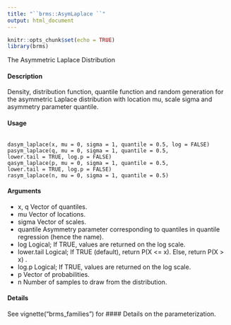 ```yaml
---
title: "``brms::AsymLaplace ``"
output: html_document
---
```


```r
knitr::opts_chunk$set(echo = TRUE)
library(brms)
```
The Asymmetric Laplace Distribution

#### Description
Density, distribution function, quantile function and random generation for the asymmetric Laplace
distribution with location mu, scale sigma and asymmetry parameter quantile.

#### Usage
<pre><code>
dasym_laplace(x, mu = 0, sigma = 1, quantile = 0.5, log = FALSE)
pasym_laplace(q, mu = 0, sigma = 1, quantile = 0.5,
lower.tail = TRUE, log.p = FALSE)
qasym_laplace(p, mu = 0, sigma = 1, quantile = 0.5,
lower.tail = TRUE, log.p = FALSE)
rasym_laplace(n, mu = 0, sigma = 1, quantile = 0.5)
</code></pre>

#### Arguments
* x, q Vector of quantiles.
* mu Vector of locations.
* sigma Vector of scales.
* quantile Asymmetry parameter corresponding to quantiles in quantile regression (hence
the name).
* log Logical; If TRUE, values are returned on the log scale.
* lower.tail Logical; If TRUE (default), return P(X <= x). Else, return P(X > x) .
* log.p Logical; If TRUE, values are returned on the log scale.
* p Vector of probabilities.
* n Number of samples to draw from the distribution.

#### Details

See vignette("brms_families") for #### Details on the parameterization.
